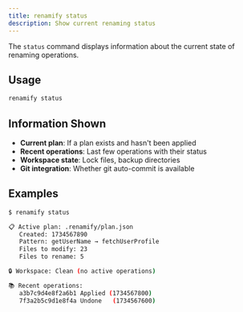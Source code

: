 ```yaml
---
title: renamify status
description: Show current renaming status
---   
```


The `status` command displays information about the current state of renaming operations.

## Usage

```bash
renamify status
```

## Information Shown

- **Current plan**: If a plan exists and hasn't been applied
- **Recent operations**: Last few operations with their status  
- **Workspace state**: Lock files, backup directories
- **Git integration**: Whether git auto-commit is available

## Examples

```bash
$ renamify status

📋 Active plan: .renamify/plan.json
   Created: 1734567890
   Pattern: getUserName → fetchUserProfile
   Files to modify: 23
   Files to rename: 5

🔒 Workspace: Clean (no active operations)

📚 Recent operations:
   a3b7c9d4e8f2a6b1 Applied (1734567800)
   7f3a2b5c9d1e8f4a Undone   (1734567600)
```
